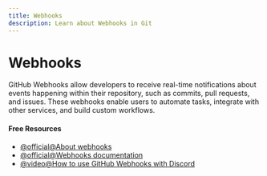 ```yaml
---
title: Webhooks
description: Learn about Webhooks in Git
---
```


# Webhooks

GitHub Webhooks allow developers to receive real-time notifications about events happening within their repository, such as commits, pull requests, and issues. These webhooks enable users to automate tasks, integrate with other services, and build custom workflows.

#### Free Resources

- [@official@About webhooks](https://docs.github.com/en/webhooks/about-webhooks)
- [@official@Webhooks documentation](https://docs.github.com/en/webhooks)
- [@video@How to use GitHub Webhooks with Discord](https://www.youtube.com/watch?v=-gyEHj0CVx0&)
